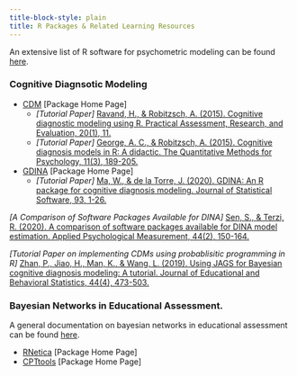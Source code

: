 ---
title-block-style: plain
title: R Packages & Related Learning Resources 
--- 

An extensive list of R software for psychometric modeling can be found [here](https://cran.r-project.org/web/views/Psychometrics.html). 

### Cognitive Diagnsotic Modeling 
 - [CDM](https://alexanderrobitzsch.github.io/CDM/index.html) [Package Home Page]
    - *[Tutorial Paper]* [Ravand, H., & Robitzsch, A. (2015). Cognitive diagnostic modeling using R. Practical Assessment, Research, and Evaluation, 20(1), 11.](https://scholarworks.umass.edu/pare/vol20/iss1/11/)
    - *[Tutorial Paper]* [George, A. C., & Robitzsch, A. (2015). Cognitive diagnosis models in R: A didactic. The Quantitative Methods for Psychology, 11(3), 189-205.](https://www.researchgate.net/publication/283496274_Cognitive_Diagnosis_Models_in_R_A_Didactic)
 - [GDINA](https://wenchao-ma.github.io/GDINA/index.html) [Package Home Page]
    - *[Tutorial Paper]* [Ma, W., & de la Torre, J. (2020). GDINA: An R package for cognitive diagnosis modeling. Journal of Statistical Software, 93, 1-26.](https://www.jstatsoft.org/article/view/v093i14)

*[A Comparison of Software Packages Available for DINA]* [Sen, S., & Terzi, R. (2020). A comparison of software packages available for DINA model estimation. Applied Psychological Measurement, 44(2), 150-164.](https://journals.sagepub.com/doi/full/10.1177/0146621619843822?casa_token=ILabkyt3h-0AAAAA%3AZwQdkHYCkqiMF92SCC6scShP7drNAsLLio7vPPLzP70AmCdDno4Ig7UJBeIe7eP7lUFRz_icKQ)

*[Tutorial Paper on implementing CDMs using probablisitic programming in R]* [Zhan, P., Jiao, H., Man, K., & Wang, L. (2019). Using JAGS for Bayesian cognitive diagnosis modeling: A tutorial. Journal of Educational and Behavioral Statistics, 44(4), 473-503.](https://journals.sagepub.com/doi/full/10.3102/1076998619826040)


### Bayesian Networks in Educational Assessment. 

A general documentation on bayesian networks in educational assessment can be found [here](https://cran.r-project.org/web/views/Psychometrics.html).

- [RNetica](https://github.com/ralmond/RNetica/) [Package Home Page]
- [CPTtools](https://github.com/ralmond/CPTtools) [Package Home Page]
